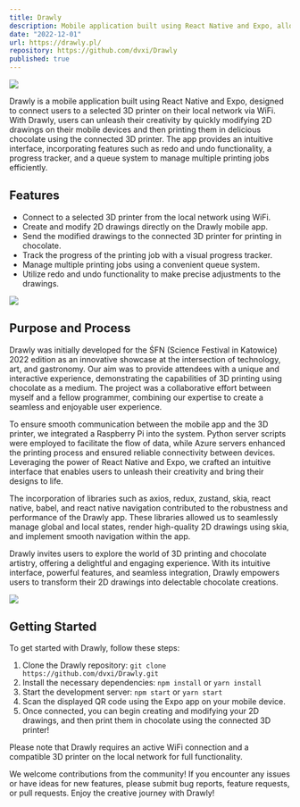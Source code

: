 ```yaml
---
title: Drawly
description: Mobile application built using React Native and Expo, allowing users to connect to a selected 3D printer on their local network via WiFi. Users can quickly print their drawings made on the mobile app using the connected 3D printer. The mechanical part of the project resulted in ability to print in chocolate.
date: "2022-12-01"
url: https://drawly.pl/
repository: https://github.com/dvxi/Drawly
published: true
---
```


[![](/drawly.png)](https://drawly.pl)

Drawly is a mobile application built using React Native and Expo, designed to connect users to a selected 3D printer on their local network via WiFi. With Drawly, users can unleash their creativity by quickly modifying 2D drawings on their mobile devices and then printing them in delicious chocolate using the connected 3D printer. The app provides an intuitive interface, incorporating features such as redo and undo functionality, a progress tracker, and a queue system to manage multiple printing jobs efficiently.

## Features

- Connect to a selected 3D printer from the local network using WiFi.
- Create and modify 2D drawings directly on the Drawly mobile app.
- Send the modified drawings to the connected 3D printer for printing in chocolate.
- Track the progress of the printing job with a visual progress tracker.
- Manage multiple printing jobs using a convenient queue system.
- Utilize redo and undo functionality to make precise adjustments to the drawings.

[![](/drawly-event.jpg)](https://drawly.pl)

## Purpose and Process

Drawly was initially developed for the ŚFN (Science Festival in Katowice) 2022 edition as an innovative showcase at the intersection of technology, art, and gastronomy. Our aim was to provide attendees with a unique and interactive experience, demonstrating the capabilities of 3D printing using chocolate as a medium. The project was a collaborative effort between myself and a fellow programmer, combining our expertise to create a seamless and enjoyable user experience.

To ensure smooth communication between the mobile app and the 3D printer, we integrated a Raspberry Pi into the system. Python server scripts were employed to facilitate the flow of data, while Azure servers enhanced the printing process and ensured reliable connectivity between devices. Leveraging the power of React Native and Expo, we crafted an intuitive interface that enables users to unleash their creativity and bring their designs to life.

The incorporation of libraries such as axios, redux, zustand, skia, react native, babel, and react native navigation contributed to the robustness and performance of the Drawly app. These libraries allowed us to seamlessly manage global and local states, render high-quality 2D drawings using skia, and implement smooth navigation within the app.

Drawly invites users to explore the world of 3D printing and chocolate artistry, offering a delightful and engaging experience. With its intuitive interface, powerful features, and seamless integration, Drawly empowers users to transform their 2D drawings into delectable chocolate creations.

![](/drawly-app.gif)

## Getting Started

To get started with Drawly, follow these steps:

1. Clone the Drawly repository: `git clone https://github.com/dvxi/Drawly.git`
2. Install the necessary dependencies: `npm install` or `yarn install`
3. Start the development server: `npm start` or `yarn start`
4. Scan the displayed QR code using the Expo app on your mobile device.
5. Once connected, you can begin creating and modifying your 2D drawings, and then print them in chocolate using the connected 3D printer!

Please note that Drawly requires an active WiFi connection and a compatible 3D printer on the local network for full functionality.

We welcome contributions from the community! If you encounter any issues or have ideas for new features, please submit bug reports, feature requests, or pull requests. Enjoy the creative journey with Drawly!
